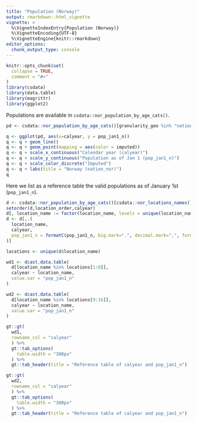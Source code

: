 ```yaml
---
title: "Population (Norway)"
output: rmarkdown::html_vignette
vignette: >
  %\VignetteIndexEntry{Population (Norway)}
  %\VignetteEncoding{UTF-8}
  %\VignetteEngine{knitr::rmarkdown}
editor_options: 
  chunk_output_type: console
---
```


```r
knitr::opts_chunk$set(
  collapse = TRUE,
  comment = "#>"
)
library(csdata)
library(data.table)
library(magrittr)
library(ggplot2)
```

Populations are available in `csdata::nor_population_by_age_cats()`.

```r
pd <- csdata::nor_population_by_age_cats()[granularity_geo %in% "nation" & calyear>=1990]

q <- ggplot(pd, aes(x=calyear, y = pop_jan1_n))
q <- q + geom_line()
q <- q + geom_point(mapping = aes(color = imputed))
q <- q + scale_x_continuous("Calendar year (calyear)")
q <- q + scale_y_continuous("Population as of Jan 1 (pop_jan1_n)")
q <- q + scale_color_discrete("Imputed")
q <- q + labs(title = "Norway (nation_nor)")
q
```

Here we list as a reference table the valid populations as of January 1st (`pop_jan1_n`).

```r
d <- csdata::nor_population_by_age_cats()[csdata::nor_locations_names(),on="location_code"][granularity_geo %in% c("nation","county") & calyear>=2005]
setorder(d,location_order,calyear)
d[, location_name := factor(location_name, levels = unique(location_name))]
d <- d[,.(
  location_name, 
  calyear,
  pop_jan1_n = formatC(pop_jan1_n, big.mark=".", decimal.mark=",", format="f", digits=0)
)]

locations <- unique(d$location_name)

wd1 <- dcast.data.table(
  d[location_name %in% locations[1:8]],
  calyear ~ location_name,
  value.var = "pop_jan1_n"
)

wd2 <- dcast.data.table(
  d[location_name %in% locations[9:16]],
  calyear ~ location_name,
  value.var = "pop_jan1_n"
)

gt::gt(
  wd1,
  rowname_col = "calyear"
  ) %>%
  gt::tab_options(
    table.width = "300px"
  ) %>% 
  gt::tab_header(title = "Reference table of calyear and pop_jan1_n")

gt::gt(
  wd2,
  rowname_col = "calyear"
  ) %>%
  gt::tab_options(
    table.width = "300px"
  ) %>% 
  gt::tab_header(title = "Reference table of calyear and pop_jan1_n")
```
